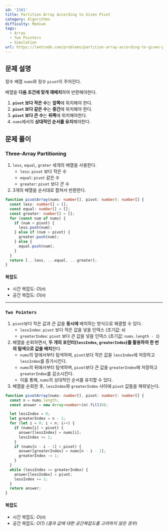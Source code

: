 ```yaml
---
id: '2161'
title: Partition Array According to Given Pivot
category: Algorithms
difficulty: Medium
tags:
  - Array
  - Two Pointers
  - Simulation
url: https://leetcode.com/problems/partition-array-according-to-given-pivot
---
```


## 문제 설명

정수 배열 `nums`와 정수 `pivot`이 주어진다.

배열을 **다음 조건에 맞게 재배치**하여 반환해야한다.

1. **`pivot` 보다 작은 수**는 **앞쪽**에 위치해야 한다.
2. **`pivot` 보다 같은 수**는 **중간**에 위치해야 한다.
3. **`pivot` 보다 큰 수**는 **뒤쪽**에 위치해야한다.
4. `nums`에서의 **상대적인 순서를 유지**해야한다.

## 문제 풀이

### Three-Array Partitioning

1. `less`, `equal`, `grater` 세개의 배열을 사용한다.
   - `less`: `pivot` 보다 작은 수
   - `equal`: `pivot` 같은 수
   - `greater`: `pivot` 보다 큰 수
2. 3개의 배열을 순서대로 합쳐서 반환한다.

```typescript showLineNumbers
function pivotArray(nums: number[], pivot: number): number[] {
  const less: number[] = [];
  const equal: number[] = [];
  const greater: number[] = [];
  for (const num of nums) {
    if (num < pivot) {
      less.push(num);
    } else if (num > pivot) {
      greater.push(num);
    } else {
      equal.push(num);
    }
  }
  return [...less, ...equal, ...greater];
}
```

#### 복잡도

- 시간 복잡도: $O(n)$
- 공간 복잡도: $O(n)$

---

### `Two Pointers`

1. `pivot`보다 작은 값과 큰 값을 **동시에** 배치하는 방식으로 해결할 수 있다.
   - `lessIndex`: `pivot` 보다 작은 값을 넣을 인덱스 (초기값: `0`)
   - `greaterIndex`: `pivot` 보다 큰 값을 넣을 인덱스 (초기값: `nums.length - 1`)
2. 배열을 순회하면서, **두 개의 포인터(`lessIndex`, `greaterIndex`)를 활용하여 한 번의 탐색으로 값을 배치**한다.
   - `nums`의 앞에서부터 탐색하며, `pivot`보다 작은 값을 `lessIndex`에 저장하고 `lessIndex`를 증가시킨다.
   - `nums`의 뒤에서부터 탐색하며, `pivot`보다 큰 값을 `greaterIndex`에 저장하고 `greaterIndex`를 감소시킨다.
   - 이를 통해, `nums`의 상대적인 순서를 유지할 수 있다.
3. 배열을 순회한 후, `lessIndex`와 `greaterIndex` 사이에 `pivot` 값들을 채워넣는다.

```typescript showLineNumbers
function pivotArray(nums: number[], pivot: number): number[] {
  const n = nums.length;
  const answer = new Array<number>(n).fill(0);

  let lessIndex = 0;
  let greaterIndex = n - 1;
  for (let i = 0; i < n; i++) {
    if (nums[i] < pivot) {
      answer[lessIndex] = nums[i];
      lessIndex += 1;
    }
    if (nums[n - i - 1] > pivot) {
      answer[greaterIndex] = nums[n - i - 1];
      greaterIndex -= 1;
    }
  }
  while (lessIndex <= greaterIndex) {
    answer[lessIndex] = pivot;
    lessIndex += 1;
  }
  return answer;
}
```

#### 복잡도

- 시간 복잡도: $O(n)$
- 공간 복잡도: $O(1)$ _(결과 값에 대한 공간복잡도를 고려하지 않은 경우)_
